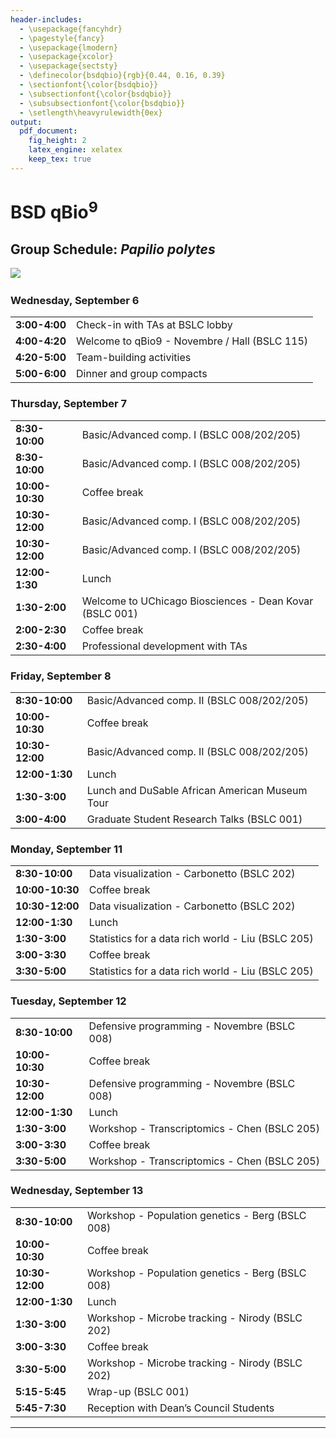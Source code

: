 ```yaml
---
header-includes:
  - \usepackage{fancyhdr}
  - \pagestyle{fancy}
  - \usepackage{lmodern}
  - \usepackage{xcolor}
  - \usepackage{sectsty}
  - \definecolor{bsdqbio}{rgb}{0.44, 0.16, 0.39}
  - \sectionfont{\color{bsdqbio}}
  - \subsectionfont{\color{bsdqbio}}
  - \subsubsectionfont{\color{bsdqbio}}
  - \setlength\heavyrulewidth{0ex}
output:
  pdf_document:
    fig_height: 2
    latex_engine: xelatex
    keep_tex: true
---
```

# BSD qBio$^9$ 

## Group Schedule: *Papilio polytes*
 ![](https://github.com/StefanoAllesina/BSD-QBio5/raw/master/logo_group/Papilio_polytes.png)     

### Wednesday, September 6 

------------------    ---------------------------------------------------------
**3:00-4:00**         Check-in with TAs at BSLC lobby                          
**4:00-4:20**         Welcome to qBio9 - Novembre / Hall (BSLC 115)            
**4:20-5:00**         Team-building activities                                 
**5:00-6:00**         Dinner and group compacts                                
------------------    ---------------------------------------------------------

### Thursday, September 7 

------------------    ---------------------------------------------------------
**8:30-10:00**        Basic/Advanced comp. I (BSLC 008/202/205)                
**8:30-10:00**        Basic/Advanced comp. I (BSLC 008/202/205)                
**10:00-10:30**       Coffee break                                             
**10:30-12:00**       Basic/Advanced comp. I (BSLC 008/202/205)                
**10:30-12:00**       Basic/Advanced comp. I (BSLC 008/202/205)                
**12:00-1:30**        Lunch                                                    
**1:30-2:00**         Welcome to UChicago Biosciences - Dean Kovar (BSLC 001)  
**2:00-2:30**         Coffee break                                             
**2:30-4:00**         Professional development with TAs                        
------------------    ---------------------------------------------------------

### Friday, September 8 

------------------    ---------------------------------------------------------
**8:30-10:00**        Basic/Advanced comp. II (BSLC 008/202/205)               
**10:00-10:30**       Coffee break                                             
**10:30-12:00**       Basic/Advanced comp. II (BSLC 008/202/205)               
**12:00-1:30**        Lunch                                                    
**1:30-3:00**          Lunch and DuSable African American Museum Tour          
**3:00-4:00**         Graduate Student Research Talks (BSLC 001)               
------------------    ---------------------------------------------------------

### Monday, September 11 

------------------    ---------------------------------------------------------
**8:30-10:00**        Data visualization - Carbonetto (BSLC 202)               
**10:00-10:30**       Coffee break                                             
**10:30-12:00**       Data visualization - Carbonetto (BSLC 202)               
**12:00-1:30**        Lunch                                                    
**1:30-3:00**         Statistics for a data rich world - Liu (BSLC 205)        
**3:00-3:30**         Coffee break                                             
**3:30-5:00**         Statistics for a data rich world - Liu (BSLC 205)        
------------------    ---------------------------------------------------------

### Tuesday, September 12 

------------------    ---------------------------------------------------------
**8:30-10:00**        Defensive programming - Novembre (BSLC 008)              
**10:00-10:30**       Coffee break                                             
**10:30-12:00**       Defensive programming - Novembre (BSLC 008)              
**12:00-1:30**        Lunch                                                    
**1:30-3:00**         Workshop - Transcriptomics - Chen (BSLC 205)             
**3:00-3:30**         Coffee break                                             
**3:30-5:00**         Workshop - Transcriptomics - Chen (BSLC 205)             
------------------    ---------------------------------------------------------

### Wednesday, September 13 

------------------    ---------------------------------------------------------
**8:30-10:00**        Workshop - Population genetics - Berg (BSLC 008)         
**10:00-10:30**       Coffee break                                             
**10:30-12:00**       Workshop - Population genetics - Berg (BSLC 008)         
**12:00-1:30**        Lunch                                                    
**1:30-3:00**         Workshop - Microbe tracking - Nirody (BSLC 202)          
**3:00-3:30**         Coffee break                                             
**3:30-5:00**         Workshop - Microbe tracking - Nirody (BSLC 202)          
**5:15-5:45**         Wrap-up (BSLC 001)                                       
**5:45-7:30**         Reception with Dean's Council Students                   
------------------    ---------------------------------------------------------



-------

